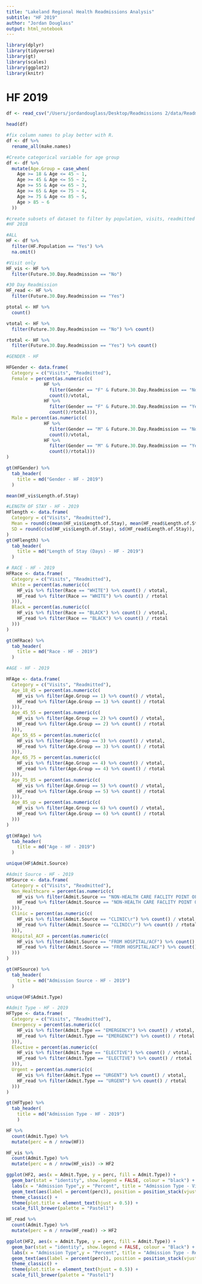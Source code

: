 ```yaml
---
title: "Lakeland Regional Health Readmissions Analysis"
subtitle: "HF 2019"
author: "Jordan Douglass"
output: html_notebook
---
```


```r
library(dplyr)
library(tidyverse)
library(gt)
library(scales)
library(ggplot2)
library(knitr)
```


# HF 2019

```r
df <- read_csv("/Users/jordandouglass/Desktop/Readmissions 2/data/Readmissions2018.csv")
```

```r
head(df)
```

```r
#fix column names to play better with R.
df <- df %>% 
  rename_all(make.names)
```

```r
#Create categorical variable for age group
df <- df %>% 
  mutate(Age.Group = case_when(
    Age >= 18 & Age <= 45 ~ 1,
    Age >= 45 & Age <= 55 ~ 2,
    Age >= 55 & Age <= 65 ~ 3,
    Age >= 65 & Age <= 75 ~ 4,
    Age >= 75 & Age <= 85 ~ 5,
    Age > 85 ~ 6
  ))
```


```r
#create subsets of dataset to filter by population, visits, readmitted
#HF 2018

#ALL
HF <- df %>% 
  filter(HF.Population == "Yes") %>% 
  na.omit()

#Visit only
HF_vis <- HF %>% 
  filter(Future.30.Day.Readmission == "No")

#30 Day Readmission
HF_read <- HF %>% 
  filter(Future.30.Day.Readmission == "Yes")
```


```r
ptotal <- HF %>% 
  count()

vtotal <- HF %>% 
  filter(Future.30.Day.Readmission == "No") %>% count()

rtotal <- HF %>% 
  filter(Future.30.Day.Readmission == "Yes") %>% count()
```


```r
#GENDER - HF

HFGender <- data.frame(
  Category = c("Visits", "Readmitted"),
  Female = percent(as.numeric(c( 
              HF %>% 
                filter(Gender == "F" & Future.30.Day.Readmission == "No") %>% 
                count()/vtotal,
              HF %>% 
                filter(Gender == "F" & Future.30.Day.Readmission == "Yes") %>% 
                count()/rtotal))),
  Male = percent(as.numeric(c(
              HF %>% 
                filter(Gender == "M" & Future.30.Day.Readmission == "No") %>% 
                count()/vtotal,
              HF %>% 
                filter(Gender == "M" & Future.30.Day.Readmission == "Yes") %>% 
                count()/rtotal)))
)

gt(HFGender) %>% 
  tab_header(
    title = md("Gender - HF - 2019")
  )
```


```r
mean(HF_vis$Length.of.Stay)
```


```r
#LENGTH OF STAY - HF - 2019
HFlength <- data.frame(
  Category = c("Visits", "Readmitted"),
  Mean = round(c(mean(HF_vis$Length.of.Stay), mean(HF_read$Length.of.Stay)), 2),
  SD = round(c(sd(HF_vis$Length.of.Stay), sd(HF_read$Length.of.Stay)), 2)
)
gt(HFlength) %>% 
  tab_header(
    title = md("Length of Stay (Days) - HF - 2019")
  )
```

```r
# RACE - HF - 2019
HFRace <- data.frame(
  Category = c("Visits", "Readmitted"),
  White = percent(as.numeric(c(
    HF_vis %>% filter(Race == "WHITE") %>% count() / vtotal,
    HF_read %>% filter(Race == "WHITE") %>% count() / rtotal
  ))),
  Black = percent(as.numeric(c(
    HF_vis %>% filter(Race == "BLACK") %>% count() / vtotal,
    HF_read %>% filter(Race == "BLACK") %>% count() / rtotal
  )))
)

gt(HFRace) %>% 
  tab_header(
    title = md("Race - HF - 2019")
  )
```

```r
#AGE - HF - 2019

HFAge <- data.frame(
  Category = c("Visits", "Readmitted"),
  Age_18_45 = percent(as.numeric(c(
    HF_vis %>% filter(Age.Group == 1) %>% count() / vtotal,
    HF_read %>% filter(Age.Group == 1) %>% count() / rtotal
  ))),
  Age_45_55 = percent(as.numeric(c(
    HF_vis %>% filter(Age.Group == 2) %>% count() / vtotal,
    HF_read %>% filter(Age.Group == 2) %>% count() / rtotal
  ))),
  Age_55_65 = percent(as.numeric(c(
    HF_vis %>% filter(Age.Group == 3) %>% count() / vtotal,
    HF_read %>% filter(Age.Group == 3) %>% count() / rtotal
  ))),
  Age_65_75 = percent(as.numeric(c(
    HF_vis %>% filter(Age.Group == 4) %>% count() / vtotal,
    HF_read %>% filter(Age.Group == 4) %>% count() / rtotal
  ))),
  Age_75_85 = percent(as.numeric(c(
    HF_vis %>% filter(Age.Group == 5) %>% count() / vtotal,
    HF_read %>% filter(Age.Group == 5) %>% count() / rtotal
  ))),
  Age_85_up = percent(as.numeric(c(
    HF_vis %>% filter(Age.Group == 6) %>% count() / vtotal,
    HF_read %>% filter(Age.Group == 6) %>% count() / rtotal
  )))
)

gt(HFAge) %>% 
  tab_header(
    title = md("Age - HF - 2019")
  )
```
```r
unique(HF$Admit.Source)
```


```r
#Admit Source - HF - 2019
HFSource <- data.frame(
  Category = c("Visits", "Readmitted"),
  Non_Healthcare = percent(as.numeric(c(
    HF_vis %>% filter(Admit.Source == "NON-HEALTH CARE FACLITY POINT OF ORIGIN") %>% count() / vtotal,
    HF_read %>% filter(Admit.Source == "NON-HEALTH CARE FACLITY POINT OF ORIGIN") %>% count() / rtotal
  ))),
  Clinic = percent(as.numeric(c(
    HF_vis %>% filter(Admit.Source == "CLINIC\r") %>% count() / vtotal,
    HF_read %>% filter(Admit.Source == "CLINIC\r") %>% count() / rtotal
  ))),
  Hospital_ACF = percent(as.numeric(c(
    HF_vis %>% filter(Admit.Source == "FROM HOSPITAL/ACF") %>% count() / vtotal,
    HF_read %>% filter(Admit.Source == "FROM HOSPITAL/ACF") %>% count() / rtotal
  )))
)

gt(HFSource) %>% 
  tab_header(
    title = md("Admission Source - HF - 2019")
  )
```

```r
unique(HF$Admit.Type)
```


```r
#Admit Type - HF - 2019
HFType <- data.frame(
  Category = c("Visits", "Readmitted"),
  Emergency = percent(as.numeric(c(
    HF_vis %>% filter(Admit.Type == "EMERGENCY") %>% count() / vtotal,
    HF_read %>% filter(Admit.Type == "EMERGENCY") %>% count() / rtotal
  ))),
  Elective = percent(as.numeric(c(
    HF_vis %>% filter(Admit.Type == "ELECTIVE") %>% count() / vtotal,
    HF_read %>% filter(Admit.Type == "ELECTIVE") %>% count() / rtotal
  ))),
  Urgent = percent(as.numeric(c(
    HF_vis %>% filter(Admit.Type == "URGENT") %>% count() / vtotal,
    HF_read %>% filter(Admit.Type == "URGENT") %>% count() / rtotal
  )))
)

gt(HFType) %>% 
  tab_header(
    title = md("Admission Type - HF - 2019")
    )
```

```r
HF %>% 
  count(Admit.Type) %>% 
  mutate(perc = n / nrow(HF))
```


```r
HF_vis %>% 
  count(Admit.Type) %>% 
  mutate(perc = n / nrow(HF_vis)) -> HF2

ggplot(HF2, aes(x = Admit.Type, y = perc, fill = Admit.Type)) + 
  geom_bar(stat = "identity", show.legend = FALSE, colour = "black") + 
  labs(x = "Admission Type",y = "Percent", title = "Admission Type - Visits - HF - 2019") +
  geom_text(aes(label = percent(perc)), position = position_stack(vjust = 0.5)) +
  theme_classic() + 
  theme(plot.title = element_text(hjust = 0.5)) +
  scale_fill_brewer(palette = "Pastel1")
```

```r
HF_read %>% 
  count(Admit.Type) %>% 
  mutate(perc = n / nrow(HF_read)) -> HF2

ggplot(HF2, aes(x = Admit.Type, y = perc, fill = Admit.Type)) + 
  geom_bar(stat = "identity", show.legend = FALSE, colour = "Black") + 
  labs(x = "Admission Type",y = "Percent", title = "Admission Type - Readmitted - HF - 2019") +
  geom_text(aes(label = percent(perc)), position = position_stack(vjust=0.5)) +
  theme_classic() + 
  theme(plot.title = element_text(hjust = 0.5)) +
  scale_fill_brewer(palette = "Pastel1")
```
